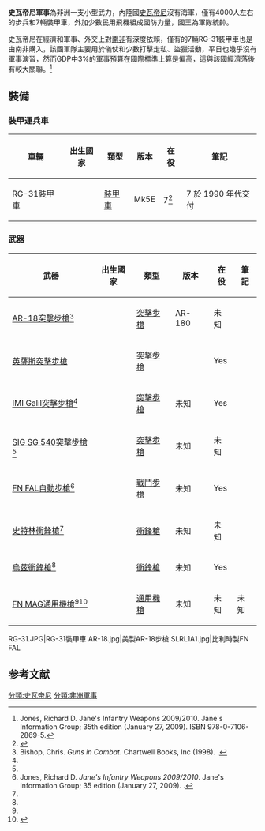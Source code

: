 {{NoteTA|1=zh-hans:斯威士兰; zh-hant:斯威士蘭; zh-tw:史瓦帝尼;}}
{{Infobox national military
|country=史瓦帝尼
|name=史瓦帝尼防衛軍
|image=Flag of Eswatini.svg
|caption=
|founded=
|current_form=
|branches=
|headquarters=
<!-- Leadership -->
|commander-in-chief=
|commander-in-chief_title=
|minister=
|minister_title=
|commander=
|commander_title=
<!-- Manpower -->
|age=18-30
|conscription=募兵
|manpower_data=2010 
|manpower_age=18–49
|available=344,038
|available_f=
|fit=201,853
|fit_f=175,477
|reaching=16,168 
|reaching_f=15,763
|active=3000+
|ranked=n/a
|reserve=0
|deployed=0
<!-- Financial -->
|amount=$1.1億美金 (2011)<ref name="sipri1">{{cite web |url=http://milexdata.sipri.org/ |title=SIPRI military expenditure database |publisher=Milexdata.sipri.org |date= |accessdate=2012-07-06 |deadurl=yes |archiveurl=https://web.archive.org/web/20160123190846/http://milexdata.sipri.org/ |archivedate=2016-01-23 }}</ref> 
|percent_GDP=3.0% of GDP (2011 est.)<ref name="sipri1"/>
<!-- Industrial -->
|domestic_suppliers=
|foreign_suppliers=
|imports=
|exports=
<!-- Related aricles -->
}}

'''史瓦帝尼軍事'''為非洲一支小型武力，內陸國[[史瓦濟蘭|史瓦帝尼]]沒有海軍，僅有4000人左右的步兵和7輛裝甲車，外加少數民用飛機組成國防力量，國王為軍隊統帥。

史瓦帝尼在經濟和軍事、外交上對[[南非|南非]]有深度依賴，僅有的7輛RG-31裝甲車也是由南非購入，該國軍隊主要用於儀仗和少數打擊走私、盜獵活動，平日也幾乎沒有軍事演習，然而GDP中3%的軍事預算在國際標準上算是偏高，這與該國經濟落後有較大關聯。<ref>Jones, Richard D. Jane's Infantry Weapons 2009/2010. Jane's Information Group; 35th edition (January 27, 2009). ISBN 978-0-7106-2869-5.</ref>
==裝備==
===裝甲運兵車===
{| class="wikitable"
! 車輛					
! 出生國家
! 類型
! 版本
! 在役
! 筆記
|-
| RG-31裝甲車
| {{flag|South Africa}}
| [[裝甲車|裝甲車]]
| Mk5E
| 7<ref name="sipri2">{{cite web|url=http://armstrade.sipri.org/armstrade/page/trade_register.php|title=Arms Trade Register|publisher=SIPRI|access-date=22 June 2012|archive-date=2017-12-29|archive-url=https://web.archive.org/web/20171229003804/http://armstrade.sipri.org/armstrade/page/trade_register.php|dead-url=no}}</ref>
| 7 於 1990 年代交付
|}

===武器===
{| class="wikitable"
! 武器	
! 出生國家	
! 類型	
! 版本	
! 在役	
! 筆記
|-
| [[AR-18突擊步槍|AR-18突擊步槍]]<ref name="bishop1998">Bishop, Chris. ''Guns in Combat''. Chartwell Books, Inc (1998). {{ISBN|0-7858-0844-2}}.</ref>
| {{flag|United States}}
| [[突擊步槍|突擊步槍]]
| AR-180
| 未知
|
|-
|[[英薩斯突擊步槍|英薩斯突擊步槍]]
| {{flag|India}}
|[[突擊步槍|突擊步槍]]
|
|Yes
|
|-
| [[IMI_Galil突擊步槍|IMI Galil突擊步槍]]<ref name="jones2009"/>
| {{flag|Israel}}
| [[突擊步槍|突擊步槍]]
| 未知
| Yes
|
|-
| [[SIG_SG_540突擊步槍|SIG SG 540突擊步槍]]<ref name="jones2009"/>
| {{flag|Switzerland}}
| [[突擊步槍|突擊步槍]]
| 未知
| 未知
|
|-
| [[FN_FAL自動步槍|FN FAL自動步槍]]<ref name="jones2009">Jones, Richard D. ''Jane's Infantry Weapons 2009/2010''. Jane's Information Group; 35 edition (January 27, 2009). {{ISBN|978-0-7106-2869-5}}.</ref>
| {{flag|Belgium}}
| [[戰鬥步槍|戰鬥步槍]]
| 未知
| Yes
|
|-
| [[史特林衝鋒槍|史特林衝鋒槍]]<ref name="jones2009"/>
| {{flag|United Kingdom}}
| [[衝鋒槍|衝鋒槍]]
| 未知
| 未知
|
|-
| [[烏茲衝鋒槍|烏茲衝鋒槍]]<ref name="jones2009"/>
| {{flag|Israel}}
| [[衝鋒槍|衝鋒槍]]
| 未知
| Yes
|
|-
| [[FN_MAG通用機槍|FN MAG通用機槍]]<ref name="jones2009"/><ref>{{cite web |url=http://www.enotes.com/topic/Military_of_Swaziland |title=Military of Swaziland |publisher=eNotes |date=2012-07-06 |access-date=2012-07-06 |archive-date=2012-04-12 |archive-url=https://web.archive.org/web/20120412015834/http://www.enotes.com/topic/Military_of_Swaziland |dead-url=no }}</ref>
| {{flag|Belgium}}
| [[通用機槍|通用機槍]]
| 未知
| 未知
|未知
|}

<gallery>
RG-31.JPG|RG-31裝甲車
AR-18.jpg|美製AR-18步槍
SLRL1A1.jpg|比利時製FN FAL
</gallery>

==参考文献==
{{reflist}}

{{非洲各國家和地区軍事}}

[[分類:史瓦帝尼|分類:史瓦帝尼]]
[[分類:非洲軍事|分類:非洲軍事]]